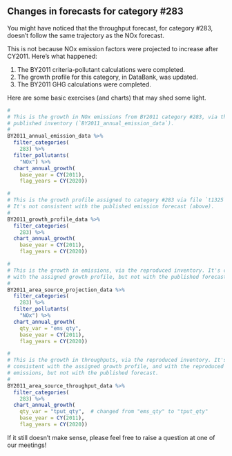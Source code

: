 ## Changes in forecasts for category #283 {#appendix-case-cat_283}

You might have noticed that the throughput forecast, for category #283, doesn't follow the same trajectory as the NOx forecast.

This is not because NOx emission factors were projected to increase after CY2011. Here's what happened:

1. The BY2011 criteria-pollutant calculations were completed. 
2. The growth profile for this category, in DataBank, was updated.
3. The BY2011 GHG calculations were completed. 

Here are some basic exercises (and charts) that may shed some light.

```r
#
# This is the growth in NOx emissions from BY2011 category #283, via the
# published inventory (`BY2011_annual_emission_data`).
# 
BY2011_annual_emission_data %>%
  filter_categories(
    283) %>%
  filter_pollutants(
    "NOx") %>%
  chart_annual_growth(
    base_year = CY(2011),
    flag_years = CY(2020)) 
```

```r
#
# This is the growth profile assigned to category #283 via file `t1325`. 
# It's not consistent with the published emission forecast (above).
# 
BY2011_growth_profile_data %>%
  filter_categories(
    283) %>%
  chart_annual_growth(
    base_year = CY(2011),
    flag_years = CY(2020)) 
```

```r
#
# This is the growth in emissions, via the reproduced inventory. It's consistent
# with the assigned growth profile, but not with the published forecast.
# 
BY2011_area_source_projection_data %>%
  filter_categories(
    283) %>%
  filter_pollutants(
    "NOx") %>%
  chart_annual_growth(
    qty_var = "ems_qty",
    base_year = CY(2011),
    flag_years = CY(2020)) 
```

```r
#
# This is the growth in throughputs, via the reproduced inventory. It's also
# consistent with the assigned growth profile, and with the reproduced
# emissions, but not with the published forecast.
# 
BY2011_area_source_throughput_data %>%
  filter_categories(
    283) %>%
  chart_annual_growth(
    qty_var = "tput_qty",  # changed from "ems_qty" to "tput_qty"
    base_year = CY(2011),
    flag_years = CY(2020)) 
```

If it still doesn't make sense, please feel free to raise a question at one of our meetings!
